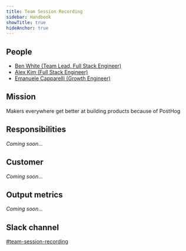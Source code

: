 ```yaml
---
title: Team Session Recording
sidebar: Handbook
showTitle: true
hideAnchor: true
---
```


## People

- [Ben White (Team Lead, Full Stack Engineer)](/handbook/company/team/#ben-white-full-stack-engineer)
- [Alex Kim (Full Stack Engineer)](/handbook/company/team/#alex-kim-full-stack-engineer)
- [Emanuele Capparelli (Growth Engineer)](/handbook/company/team#ben-white-full-stack-engineer)

## Mission

Makers everywhere get better at building products because of PostHog

## Responsibilities

_Coming soon..._

## Customer

_Coming soon..._

## Output metrics

_Coming soon..._

## Slack channel

[#team-session-recording](https://posthog.slack.com/messages/team-session-recording)
